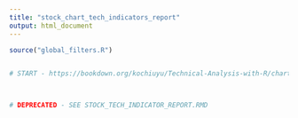 ```yaml
---
title: "stock_chart_tech_indicators_report"
output: html_document
---
```


```r

source("global_filters.R")


# START - https://bookdown.org/kochiuyu/Technical-Analysis-with-R/charting-with-indicators.html



# DEPRECATED - SEE STOCK_TECH_INDICATOR_REPORT.RMD
```



